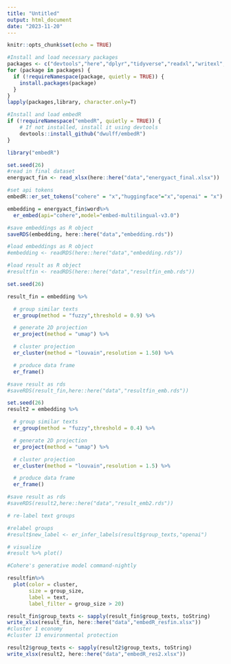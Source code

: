 ```yaml
---
title: "Untitled"
output: html_document
date: "2023-11-20"
---
```


```r
knitr::opts_chunk$set(echo = TRUE)
```

```r
#Install and load necessary packages
packages <- c("devtools","here","dplyr","tidyverse","readxl","writexl","hunspell")
for (package in packages) {
  if (!requireNamespace(package, quietly = TRUE)) {
    install.packages(package)
  }
}
lapply(packages,library, character.only=T)
```

```r
#Install and load embedR
if (!requireNamespace("embedR", quietly = TRUE)) {
    # If not installed, install it using devtools
    devtools::install_github("dwulff/embedR")
}

library("embedR")
```

```r
set.seed(26)
#read in final dataset
energyact_fin <- read_xlsx(here::here("data","energyact_final.xlsx"))

#set api tokens
embedR::er_set_tokens("cohere" = "x","huggingface"="x","openai" = "x")

embedding = energyact_fin$word%>%
  er_embed(api="cohere",model="embed-multilingual-v3.0")

#save embeddings as R object
saveRDS(embedding, here::here("data","embedding.rds"))

#load embeddings as R object
#embedding <- readRDS(here::here("data","embedding.rds"))

#load result as R object
#resultfin <- readRDS(here::here("data","resultfin_emb.rds"))
```

```r
set.seed(26)

result_fin = embedding %>%

  # group similar texts
  er_group(method = "fuzzy",threshold = 0.9) %>%

  # generate 2D projection
  er_project(method = "umap") %>%

  # cluster projection
  er_cluster(method = "louvain",resolution = 1.50) %>%

  # produce data frame
  er_frame()

#save result as rds
#saveRDS(result_fin,here::here("data","resultfin_emb.rds"))
```

```r
set.seed(26)
result2 = embedding %>%

  # group similar texts
  er_group(method = "fuzzy",threshold = 0.4) %>%

  # generate 2D projection
  er_project(method = "umap") %>%

  # cluster projection
  er_cluster(method = "louvain",resolution = 1.5) %>%

  # produce data frame
  er_frame()

#save result as rds
#saveRDS(result2,here::here("data","result_emb2.rds"))
```


```r
# re-label text groups

#relabel groups
#result$new_label <- er_infer_labels(result$group_texts,"openai")

# visualize
#result %>% plot()

#Cohere's generative model command-nightly
```

```r
resultfin%>%
  plot(color = cluster,
       size = group_size,
       label = text,
       label_filter = group_size > 20)
```

```r
result_fin$group_texts <- sapply(result_fin$group_texts, toString)
write_xlsx(result_fin, here::here("data","embedR_resfin.xlsx"))
#cluster 1 economy
#cluster 13 environmental protection
```

```r
result2$group_texts <- sapply(result2$group_texts, toString)
write_xlsx(result2, here::here("data","embedR_res2.xlsx"))
```



